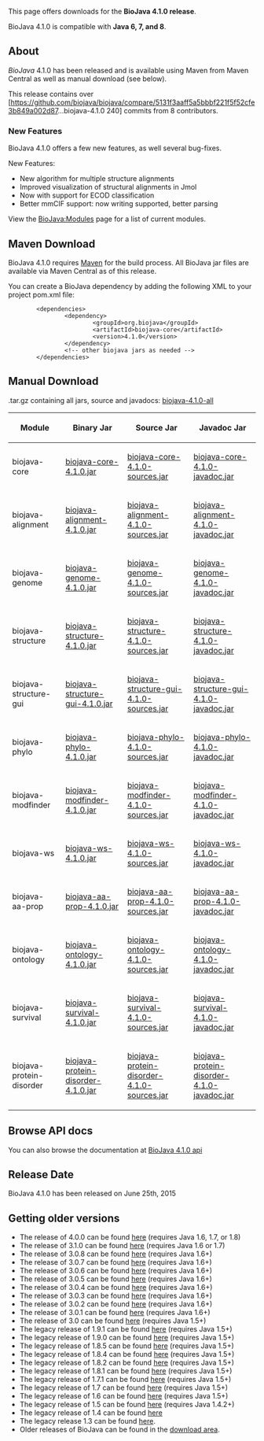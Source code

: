 This page offers downloads for the <b>BioJava 4.1.0 release</b>. 

BioJava 4.1.0 is compatible with <b>Java 6, 7, and 8</b>.

== About ==
''BioJava'' 4.1.0 has been released and is available using Maven from Maven Central as well as manual download (see below).

This release contains over [https://github.com/biojava/biojava/compare/5131f3aaff5a5bbbf221f5f52cfe3b849a002d87...biojava-4.1.0 240] commits from 8 contributors.

===New Features===

BioJava 4.1.0 offers a few new features, as well several bug-fixes.

New Features:

* New algorithm for multiple structure alignments
* Improved visualization of structural alignments in Jmol
* Now with support for ECOD classification
* Better mmCIF support: now writing supported, better parsing

View the [[BioJava:Modules]] page for a list of current modules.

== Maven Download ==
BioJava 4.1.0 requires [http://maven.apache.org/ Maven] for the build process. All BioJava jar files are available via Maven Central as of this release.

You can create a BioJava dependency by adding the following XML to your project pom.xml file:
<pre>
        <dependencies>
                <dependency>
                        <groupId>org.biojava</groupId>
                        <artifactId>biojava-core</artifactId>
                        <version>4.1.0</version>
                </dependency>
                <!-- other biojava jars as needed -->
        </dependencies>	
</pre>

== Manual Download ==

.tar.gz containing all jars, source and javadocs: [http://biojava.org/download/bj4.1.0/biojava-4.1.0-all.tar.gz biojava-4.1.0-all]

{|
|+
! Module
! Binary Jar
! Source Jar
! Javadoc Jar
|-
| biojava-core 
| [https://repo1.maven.org/maven2/org/biojava/biojava-core/4.1.0/biojava-core-4.1.0.jar biojava-core-4.1.0.jar] 
| [https://repo1.maven.org/maven2/org/biojava/biojava-core/4.1.0/biojava-core-4.1.0-sources.jar biojava-core-4.1.0-sources.jar] 
| [https://repo1.maven.org/maven2/org/biojava/biojava-core/4.1.0/biojava-core-4.1.0-javadoc.jar biojava-core-4.1.0-javadoc.jar]
|-
| biojava-alignment 
| [https://repo1.maven.org/maven2/org/biojava/biojava-alignment/4.1.0/biojava-alignment-4.1.0.jar biojava-alignment-4.1.0.jar] 
| [https://repo1.maven.org/maven2/org/biojava/biojava-alignment/4.1.0/biojava-alignment-4.1.0-sources.jar biojava-alignment-4.1.0-sources.jar] 
| [https://repo1.maven.org/maven2/org/biojava/biojava-alignment/4.1.0/biojava-alignment-4.1.0-javadoc.jar biojava-alignment-4.1.0-javadoc.jar]
|-
| biojava-genome 
| [https://repo1.maven.org/maven2/org/biojava/biojava-genome/4.1.0/biojava-genome-4.1.0.jar biojava-genome-4.1.0.jar] 
| [https://repo1.maven.org/maven2/org/biojava/biojava-genome/4.1.0/biojava-genome-4.1.0-sources.jar biojava-genome-4.1.0-sources.jar] 
| [https://repo1.maven.org/maven2/org/biojava/biojava-genome/4.1.0/biojava-genome-4.1.0-javadoc.jar biojava-genome-4.1.0-javadoc.jar]
|-
| biojava-structure 
| [https://repo1.maven.org/maven2/org/biojava/biojava-structure/4.1.0/biojava-structure-4.1.0.jar biojava-structure-4.1.0.jar] 
| [https://repo1.maven.org/maven2/org/biojava/biojava-structure/4.1.0/biojava-structure-4.1.0-sources.jar biojava-structure-4.1.0-sources.jar] 
| [https://repo1.maven.org/maven2/org/biojava/biojava-structure/4.1.0/biojava-structure-4.1.0-javadoc.jar biojava-structure-4.1.0-javadoc.jar]
|-
| biojava-structure-gui 
| [https://repo1.maven.org/maven2/org/biojava/biojava-structure-gui/4.1.0/biojava-structure-gui-4.1.0.jar biojava-structure-gui-4.1.0.jar] 
| [https://repo1.maven.org/maven2/org/biojava/biojava-structure-gui/4.1.0/biojava-structure-gui-4.1.0-sources.jar biojava-structure-gui-4.1.0-sources.jar] 
| [https://repo1.maven.org/maven2/org/biojava/biojava-structure-gui/4.1.0/biojava-structure-gui-4.1.0-javadoc.jar biojava-structure-gui-4.1.0-javadoc.jar]
|-
| biojava-phylo 
| [https://repo1.maven.org/maven2/org/biojava/biojava-phylo/4.1.0/biojava-phylo-4.1.0.jar biojava-phylo-4.1.0.jar] 
| [https://repo1.maven.org/maven2/org/biojava/biojava-phylo/4.1.0/biojava-phylo-4.1.0-sources.jar biojava-phylo-4.1.0-sources.jar] 
| [https://repo1.maven.org/maven2/org/biojava/biojava-phylo/4.1.0/biojava-phylo-4.1.0-javadoc.jar biojava-phylo-4.1.0-javadoc.jar]
|-
| biojava-modfinder 
| [https://repo1.maven.org/maven2/org/biojava/biojava-modfinder/4.1.0/biojava-modfinder-4.1.0.jar biojava-modfinder-4.1.0.jar] 
| [https://repo1.maven.org/maven2/org/biojava/biojava-modfinder/4.1.0/biojava-modfinder-4.1.0-sources.jar biojava-modfinder-4.1.0-sources.jar] 
| [https://repo1.maven.org/maven2/org/biojava/biojava-modfinder/4.1.0/biojava-modfinder-4.1.0-javadoc.jar biojava-modfinder-4.1.0-javadoc.jar]
|-
| biojava-ws 
| [https://repo1.maven.org/maven2/org/biojava/biojava-ws/4.1.0/biojava-ws-4.1.0.jar biojava-ws-4.1.0.jar] 
| [https://repo1.maven.org/maven2/org/biojava/biojava-ws/4.1.0/biojava-ws-4.1.0-sources.jar biojava-ws-4.1.0-sources.jar] 
| [https://repo1.maven.org/maven2/org/biojava/biojava-ws/4.1.0/biojava-ws-4.1.0-javadoc.jar biojava-ws-4.1.0-javadoc.jar]
|-
| biojava-aa-prop 
| [https://repo1.maven.org/maven2/org/biojava/biojava-aa-prop/4.1.0/biojava-aa-prop-4.1.0.jar biojava-aa-prop-4.1.0.jar] 
| [https://repo1.maven.org/maven2/org/biojava/biojava-aa-prop/4.1.0/biojava-aa-prop-4.1.0-sources.jar biojava-aa-prop-4.1.0-sources.jar] 
| [https://repo1.maven.org/maven2/org/biojava/biojava-aa-prop/4.1.0/biojava-aa-prop-4.1.0-javadoc.jar biojava-aa-prop-4.1.0-javadoc.jar]
|-
| biojava-ontology
| [https://repo1.maven.org/maven2/org/biojava/biojava-ontology/4.1.0/biojava-ontology-4.1.0.jar biojava-ontology-4.1.0.jar] 
| [https://repo1.maven.org/maven2/org/biojava/biojava-ontology/4.1.0/biojava-ontology-4.1.0-sources.jar biojava-ontology-4.1.0-sources.jar] 
| [https://repo1.maven.org/maven2/org/biojava/biojava-ontology/4.1.0/biojava-ontology-4.1.0-javadoc.jar biojava-ontology-4.1.0-javadoc.jar]
|-
| biojava-survival
| [https://repo1.maven.org/maven2/org/biojava/biojava-survival/4.1.0/biojava-survival-4.1.0.jar biojava-survival-4.1.0.jar] 
| [https://repo1.maven.org/maven2/org/biojava/biojava-survival/4.1.0/biojava-survival-4.1.0-sources.jar biojava-survival-4.1.0-sources.jar] 
| [https://repo1.maven.org/maven2/org/biojava/biojava-survival/4.1.0/biojava-survival-4.1.0-javadoc.jar biojava-survival-4.1.0-javadoc.jar]
|-
| biojava-protein-disorder 
| [https://repo1.maven.org/maven2/org/biojava/biojava-protein-disorder/4.1.0/biojava-protein-disorder-4.1.0.jar biojava-protein-disorder-4.1.0.jar] 
| [https://repo1.maven.org/maven2/org/biojava/biojava-protein-disorder/4.1.0/biojava-protein-disorder-4.1.0-sources.jar biojava-protein-disorder-4.1.0-sources.jar] 
| [https://repo1.maven.org/maven2/org/biojava/biojava-protein-disorder/4.1.0/biojava-protein-disorder-4.1.0-javadoc.jar biojava-protein-disorder-4.1.0-javadoc.jar]

|}

== Browse API docs ==
You can also browse the documentation at [http://www.biojava.org/docs/api4.1.0/ BioJava 4.1.0 api]

==Release Date==
BioJava 4.1.0 has been released on June 25th, 2015

== Getting older versions ==
* The release of 4.0.0 can be found [[BioJava:Download 4.0.0|here]] (requires Java 1.6, 1.7, or 1.8)
* The release of 3.1.0 can be found [[BioJava:Download 3.1.0|here]] (requires Java 1.6 or 1.7)
* The release of 3.0.8 can be found [[BioJava:Download 3.0.8|here]] (requires Java 1.6+)
* The release of 3.0.7 can be found [[BioJava:Download 3.0.7|here]] (requires Java 1.6+)
* The release of 3.0.6 can be found [[BioJava:Download 3.0.6|here]] (requires Java 1.6+)
* The release of 3.0.5 can be found [[BioJava:Download 3.0.5|here]] (requires Java 1.6+)
* The release of 3.0.4 can be found [[BioJava:Download 3.0.4|here]] (requires Java 1.6+)
* The release of 3.0.3 can be found [[BioJava:Download 3.0.3|here]] (requires Java 1.6+)
* The release of 3.0.2 can be found [[BioJava:Download 3.0.2|here]] (requires Java 1.6+)
* The release of 3.0.1 can be found [[BioJava:Download 3.0.1|here]] (requires Java 1.6+)
* The release of 3.0 can be found [[BioJava:Download 3.0|here]] (requires Java 1.5+)
* The legacy release of 1.9.1 can be found [[BioJava:Download 1.9.1|here]] (requires Java 1.5+)
* The legacy release of 1.9.0 can be found [[BioJava:Download 1.9.0|here]] (requires Java 1.5+)
* The legacy release of 1.8.5 can be found [[BioJava:Download 1.8.5|here]] (requires Java 1.5+)
* The legacy release of 1.8.4 can be found [[BioJava:Download 1.8.4|here]] (requires Java 1.5+)
* The legacy release of 1.8.2 can be found [[BioJava:Download 1.8.2|here]] (requires Java 1.5+)
* The legacy release of 1.8.1 can be found [[BioJava:Download 1.8.1|here]] (requires Java 1.5+)
* The legacy release of 1.7.1 can be found [[BioJava:Download 1.7.1|here]] (requires Java 1.5+)
* The legacy release of 1.7 can be found [[BioJava:Download 1.7|here]] (requires Java 1.5+)
* The legacy release of 1.6 can be found [[BioJava:Download 1.6|here]] (requires Java 1.5+)
* The legacy release of 1.5 can be found [[BioJava:Download 1.5|here]] (requires Java 1.4.2+)
* The legacy release of 1.4 can be found [[BioJava:Download 1.4|here]]
* The legacy release 1.3 can be found [[BioJava:Download 1.3|here]].
* Older releases of BioJava can be found in the [http://www.biojava.org/download/ download area].